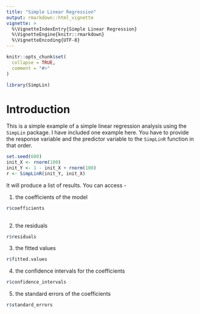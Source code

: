```yaml
---
title: "Simple Linear Regression"
output: rmarkdown::html_vignette
vignette: >
  %\VignetteIndexEntry{Simple Linear Regression}
  %\VignetteEngine{knitr::rmarkdown}
  %\VignetteEncoding{UTF-8}
---
```


```r
knitr::opts_chunk$set(
  collapse = TRUE,
  comment = "#>"
)
```

```r
library(SimpLin)
```

# Introduction

This is a simple example of a simple linear regression analysis using the `SimpLin` package.
I have included one example here. You have to provide the response variable and the predictor variable to the `SimpLinR` function in that order.

```r
set.seed(600)
init_X <- rnorm(100)
init_Y <- 1 - init_X + rnorm(100)
r <- SimpLinR(init_Y, init_X)
```

It will produce a list of results. You can access -

1) the coefficients of the model 

```r
r$coefficients
    
```

2) the residuals

```r
r$residuals

```
3) the fitted values

```r
r$fitted.values

```
4) the confidence intervals for the coefficients

```r
r$confidence_intervals
```

5) the standard errors of the coefficients

```r
r$standard_errors

```




